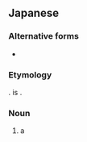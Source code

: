 ==Japanese==
{{DEFAULTSORT:かにくいあざらし}}
{{wikipedia|lang=ja|カニクイアザラシ}}
{{ja-kanjitab|かに|く|o2=い|yomi=irr}}

===Alternative forms===
* {{ja-l|蟹喰海豹}}

===Etymology===
{{com|ja|蟹|食い|海豹|tr1=kani|tr2=kui|tr3=azarashi|t1=[[crab]]|t2=[[eating]]|t3=[[earless seal]]}}. {{m|ja|海豹}} is {{juku|sort=かにくいあざらし}}.

===Noun===
{{ja-noun|かにくい あざらし|カニクイ アザラシ}}

# a {{w|crabeater seal}}

{{C|ja|Seals}}